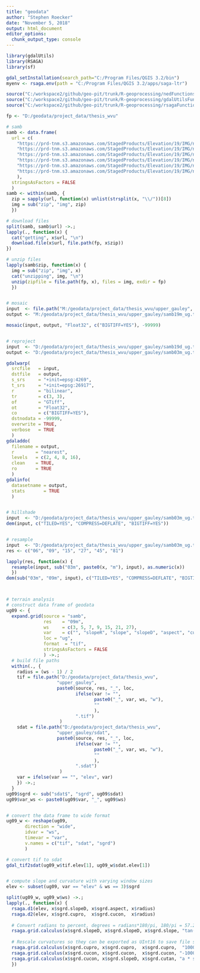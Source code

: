 ---
title: "geodata"
author: "Stephen Roecker"
date: "November 5, 2018"
output: html_document
editor_options: 
  chunk_output_type: console
---

```{r download}
library(gdalUtils)
library(RSAGA)
library(sf)

gdal_setInstallation(search_path="C:/Program Files/QGIS 3.2/bin")
myenv <- rsaga.env(path = "C:/Program Files/QGIS 3.2/apps/saga-ltr")

source("C:/workspace2/github/geo-pit/trunk/R-geoprocessing/nedFunctions.R")
source("C:/workspace2/github/geo-pit/trunk/R-geoprocessing/gdalUtilsFunctions.R")
source("C:/workspace2/github/geo-pit/trunk/R-geoprocessing/rsagaFunctions.R")

fp <- "D:/geodata/project_data/thesis_wvu"

# samb
samb <- data.frame(
  url = c(
    "https://prd-tnm.s3.amazonaws.com/StagedProducts/Elevation/19/IMG/ned19_n38x50_w080x50_wv_statewide_2003.zip",
    "https://prd-tnm.s3.amazonaws.com/StagedProducts/Elevation/19/IMG/ned19_n38x50_w080x75_wv_statewide_2003.zip",
    "https://prd-tnm.s3.amazonaws.com/StagedProducts/Elevation/19/IMG/ned19_n38x50_w080x25_wv_statewide_2003.zip",
    "https://prd-tnm.s3.amazonaws.com/StagedProducts/Elevation/19/IMG/ned19_n38x25_w080x50_wv_statewide_2003.zip",
    "https://prd-tnm.s3.amazonaws.com/StagedProducts/Elevation/19/IMG/ned19_n38x25_w080x75_wv_statewide_2003.zip",
    "https://prd-tnm.s3.amazonaws.com/StagedProducts/Elevation/19/IMG/ned19_n38x25_w080x25_wv_statewide_2003.zip"
    ),
  stringsAsFactors = FALSE
  )
samb <- within(samb, {
  zip = sapply(url, function(x) unlist(strsplit(x, "\\/"))[8])
  img = sub("zip", "img", zip)
  })

# download files
split(samb, samb$url) ->.;
lapply(., function(x) {
  cat("getting", x$url, "\n")
  download.file(x$url, file.path(fp, x$zip))
})

# unzip files
lapply(samb$zip, function(x) {
  img = sub("zip", "img", x)
  cat("unzipping", img, "\n")
  unzip(zipfile = file.path(fp, x), files = img, exdir = fp)
  })


# mosaic
input  <- file.path("M:/geodata/project_data/thesis_wvu/upper_gauley", samb$img)
output <- "M:/geodata/project_data/thesis_wvu/upper_gauley/samb19m_ug.tif"

mosaic(input, output, "Float32", c("BIGTIFF=YES"), -99999)


# reproject
input  <- "D:/geodata/project_data/thesis_wvu/upper_gauley/samb19d_ug.tif"
output <- "D:/geodata/project_data/thesis_wvu/upper_gauley/samb03m_ug.tif"

gdalwarp(
  srcfile   = input,
  dstfile   = output,
  s_srs     = "+init=epsg:4269",
  t_srs     = "+init=epsg:26917",
  r         = "bilinear",
  tr        = c(3, 3),
  of        = "GTiff",
  ot        = "Float32",
  co        = c("BIGTIFF=YES"),
  dstnodata = -99999,
  overwrite = TRUE,
  verbose   = TRUE
  )
gdaladdo(
  filename = output,
  r        = "nearest",
  levels   = c(2, 4, 8, 16),
  clean    = TRUE,
  ro       = TRUE
  )
gdalinfo(
  datasetname = output,
  stats       = TRUE
  )


# hillshade
input  <- "D:/geodata/project_data/thesis_wvu/upper_gauley/samb03m_ug.tif"
dem(input, c("TILED=YES", "COMPRESS=DEFLATE", "BIGTIFF=YES"))


# resample
input  <- "D:/geodata/project_data/thesis_wvu/upper_gauley/samb03m_ug.tif"
res <- c("06", "09", "15", "27", "45", "81")

lapply(res, function(x) {
  resample(input, sub("03m", paste0(x, "m"), input), as.numeric(x))
  })
dem(sub("03m", "09m", input), c("TILED=YES", "COMPRESS=DEFLATE", "BIGTIFF=YES"))



# terrain analysis
# construct data frame of geodata
ug09 <- {
  expand.grid(source = "samb",
              res    = "09m",
              ws     = c(3, 5, 7, 9, 15, 21, 27),
              var    = c("", "slopeR", "slope", "slopeD", "aspect", "cupro", "cucon", "cutan", "cumax", "cumin", "slp", "slpslp"),
              loc = "ug",
              format  = "tif",
              stringsAsFactors = FALSE
              ) ->.;
  # build file paths
  within(., {
    radius = (ws - 1) / 2
    tif = file.path("D:/geodata/project_data/thesis_wvu",
                   "upper_gauley",
                   paste0(source, res, "_", loc, 
                          ifelse(var != "", 
                                 paste0("_", var, ws, "w"), 
                                 ""
                                 ),
                          ".tif")
                    )
    sdat = file.path("D:/geodata/project_data/thesis_wvu",
                   "upper_gauley/sdat",
                   paste0(source, res, "_", loc, 
                          ifelse(var != "", 
                                 paste0("_", var, ws, "w"), 
                                 ""
                                 ),
                          ".sdat")
                    )
    var = ifelse(var == "", "elev", var)
    }) ->.;
  }
ug09$sgrd <- sub("sdat$", "sgrd", ug09$sdat)
ug09$var_ws <- paste0(ug09$var, "_", ug09$ws)


# convert the data frame to wide format
ug09_w <- reshape(ug09,
       direction = "wide",
       idvar = "ws",
       timevar = "var",
       v.names = c("tif", "sdat", "sgrd")
       )

# convert tif to sdat
gdal_tif2sdat(ug09_w$tif.elev[1], ug09_w$sdat.elev[1])


# compute slope and curvature with varying window sizes
elev <- subset(ug09, var == "elev" & ws == 3)$sgrd

split(ug09_w, ug09_w$ws) ->.;
lapply(., function(x) {
  rsaga.d1(elev, x$sgrd.slopeD, x$sgrd.aspect, x$radius)
  rsaga.d2(elev, x$sgrd.cupro,  x$sgrd.cucon,  x$radius)
  
  # Convert radians to percent, degrees = radians*180/pi, 180/pi = 57.29578 
  rsaga.grid.calculus(x$sgrd.slopeD, x$sgrd.slopeD, x$sgrd.slope, "tan(a  *(1 / 57.29578)) * 100")
  
  # Rescale curvatures so they can be exported as UInt16 to save file size
  rsaga.grid.calculus(x$sgrd.cupro, x$sgrd.cupro,  x$sgrd.cupro,  "10000 * a")
  rsaga.grid.calculus(x$sgrd.cucon, x$sgrd.cucon,  x$sgrd.cucon, "-10000 * a")
  rsaga.grid.calculus(x$sgrd.cucon, x$sgrd.slopeD, x$sgrd.cutan, "a * sin(b / 57.29578)")
  })

```

